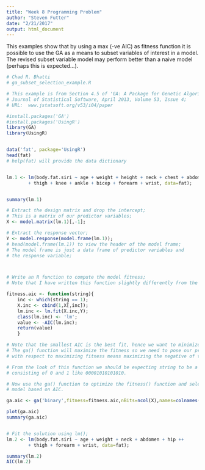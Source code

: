 ```yaml
---
title: "Week 8 Programming Problem"
author: "Steven Futter"
date: "2/21/2017"
output: html_document
---
```


This examples show that by using a max (-ve AIC) as fitness function it is possible to use the GA as a means to subset variables of interest in a model. The revised subset variable model may perform better than a naive model (perhaps this is expected...). 

```r
# Chad R. Bhatti
# ga_subset_selection_example.R

# This example is from Section 4.5 of 'GA: A Package for Genetic Algorithms in R';
# Journal of Statistical Software, April 2013, Volume 53, Issue 4;
# URL:  www.jstatsoft.org/v53/i04/paper

#install.packages('GA')
#install.packages('UsingR')
library(GA)
library(UsingR)


data('fat', package='UsingR')
head(fat)
# help(fat) will provide the data dictionary


lm.1 <- lm(body.fat.siri ~ age + weight + height + neck + chest + abdomen + hip ++
		+ thigh + knee + ankle + bicep + forearm + wrist, data=fat);


summary(lm.1)

# Extract the design matrix and drop the intercept;
# This is a matrix of our predictor variables;
X <- model.matrix(lm.1)[,-1];

# Extract the response vector;
Y <- model.response(model.frame(lm.1));
# head(model.frame(lm.1)) to view the header of the model frame;
# The model frame is just a data frame of predictor variables and 
# the response variable;



# Write an R function to compute the model fitness;
# Note that I have written this function slightly differently from the example;

fitness.aic <- function(string){
	inc <- which(string == 1);
	X.inc <- cbind(1,X[,inc]);
	lm.inc <- lm.fit(X.inc,Y);
	class(lm.inc) <- 'lm';
	value <- -AIC(lm.inc);
	return(value)
	}

# Note that the smallest AIC is the best fit, hence we want to minimize the AIC;
# The ga() function will maximize the fitness so we need to pose our problem correctly
# with respect to maximizing fitness means maximizing the negative of the AIC.

# From the look of this function we should be expecting string to be a binary string
# consisting of 0 and 1 like 00001010101010.

# Now use the ga() function to optimize the fitness() function and select a 
# model based on AIC.

ga.aic <- ga('binary',fitness=fitness.aic,nBits=ncol(X),names=colnames(X),monitor=plot);

plot(ga.aic)
summary(ga.aic)


# Fit the solution using lm();
lm.2 <- lm(body.fat.siri ~ age + weight + neck + abdomen + hip ++
		+ thigh + forearm + wrist, data=fat);

summary(lm.2)
AIC(lm.2)


```
